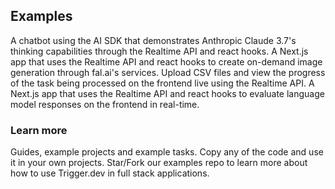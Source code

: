 ## Examples

<CardGroup cols={2}>
  <Card
    title="Claude Thinking Chatbot"
    icon="messages"
    href="/guides/example-projects/claude-thinking-chatbot"
  >
    A chatbot using the AI SDK that demonstrates Anthropic Claude 3.7's thinking capabilities through the Realtime API and
    react hooks.
  </Card>
  <Card
    title="Image Generation with fal.ai"
    icon="image"
    href="/guides/example-projects/realtime-fal-ai"
  >
    A Next.js app that uses the Realtime API and react hooks to create on-demand image generation
    through fal.ai's services.
  </Card>
  <Card
    title="Realtime CSV Importer"
    icon="file-csv"
    href="/guides/example-projects/realtime-csv-importer"
  >
    Upload CSV files and view the progress of the task being processed on the frontend live using
    the Realtime API.
  </Card>
  <Card
    title="Batch LLM Evaluator"
    icon="sparkles"
    href="/guides/example-projects/batch-llm-evaluator"
  >
    A Next.js app that uses the Realtime API and react hooks to evaluate language model responses on
    the frontend in real-time.
  </Card>

</CardGroup>

### Learn more

<CardGroup cols={2}>
  <Card title="View all our guides & examples" icon="books" href="/guides">
    Guides, example projects and example tasks. Copy any of the code and use it in your own
    projects.
  </Card>
  <Card
    title="Example projects repo"
    icon="github"
    href="https://github.com/triggerdotdev/examples"
  >
    Star/Fork our examples repo to learn more about how to use Trigger.dev in full stack
    applications.
  </Card>
</CardGroup>
